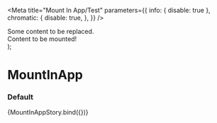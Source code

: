 

<Meta
  title="Mount In App/Test"
  parameters={{
    info: { disable: true },
    chromatic: {
      disable: true,
    },
  }}
/>

  <div>
    <div id="carbon-demo">Some content to be replaced.</div>
    <MountInApp targetId="carbon-demo">
      <div>Content to be mounted!</div>
    </MountInApp>
  </div>
);

# MountInApp

### Default

<Preview>
  <Story name="default">{MountInAppStory.bind({})}</Story>
</Preview>
